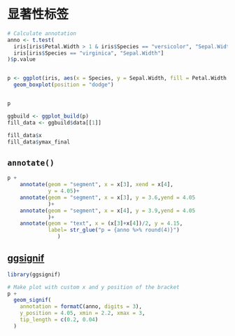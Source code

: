 # 显著性标签

```r
# Calculate annotation
anno <- t.test(
  iris[iris$Petal.Width > 1 & iris$Species == "versicolor", "Sepal.Width"],
  iris[iris$Species == "virginica", "Sepal.Width"]
)$p.value


p <- ggplot(iris, aes(x = Species, y = Sepal.Width, fill = Petal.Width > 1)) +
  geom_boxplot(position = "dodge")


p
```

```r
ggbuild <- ggplot_build(p)
fill_data <- ggbuild$data[[1]]

fill_data$x
fill_data$ymax_final
```

## `annotate()`

```r
p + 
    annotate(geom = "segment", x = x[3], xend = x[4],
             y = 4.05)+
    annotate(geom = "segment", x = x[3], y = 3.6,yend = 4.05
             )+
    annotate(geom = "segment", x = x[4], y = 3.9,yend = 4.05
             )+
    annotate(geom = "text", x = (x[3]+x[4])/2, y = 4.15,
             label= str_glue("p = {anno %>% round(4)}")
                )
```

## [ggsignif](https://const-ae.github.io/ggsignif/index.html)

```r
library(ggsignif)

# Make plot with custom x and y position of the bracket
p +
  geom_signif(
    annotation = formatC(anno, digits = 3),
    y_position = 4.05, xmin = 2.2, xmax = 3,
    tip_length = c(0.2, 0.04)
  )



```
